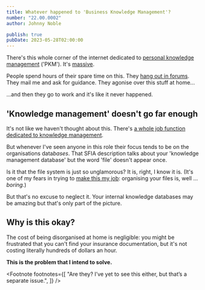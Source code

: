 ```yaml
---
title: Whatever happened to 'Business Knowledge Management'?
number: "22.00.0002"
author: Johnny Noble

publish: true
pubDate: 2023-05-28T02:00:00
---
```



There's this whole corner of the internet dedicated to [personal knowledge management](https://en.wikipedia.org/wiki/Personal_knowledge_management) ('PKM'). It's [massive](https://duckduckgo.com/?q=personal+knowledge+management).

People spend hours of their spare time on this. They [hang out in forums](https://forum.obsidian.md/search?q=pkm). They mail me and ask for guidance. They agonise over this stuff at home...

...and then they go to work and it's like it never happened.

## 'Knowledge management' doesn't go far enough

It's not like we haven't thought about this. There's [a whole job function dedicated to knowledge management](https://sfia-online.org/en/sfia-8/skills/knowledge-management).

But whenever I've seen anyone in this role their focus tends to be on the organisations data*bases*. That SFIA description talks about your 'knowledge management database' but the word 'file' doesn't appear once.

Is it that the file system is just so unglamorous? It is, right, I know it is. (It's one of my fears in trying to [make this my job](http://localhost:3000/20-29-communication/22-blog/22.00.0003-i-quit-my-job/): organising your files is, well ... _boring._)

But that's no excuse to neglect it. Your internal knowledge databases may be amazing<FootRef n={1} /> but that's only part of the picture.

## Why is this okay?

The cost of being disorganised at home is negligible: you might be frustrated that you can't find your insurance documentation, but it's not costing literally hundreds of dollars an hour.

**This is the problem that I intend to solve.**

<Footnote
  footnotes={[
    "Are they? I&rsquo;ve yet to see this either, but that&rsquo;s a separate issue.",
  ]}
/>
